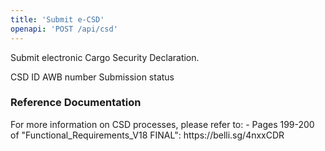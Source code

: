 ```yaml
---
title: 'Submit e-CSD'
openapi: 'POST /api/csd'
---
```


Submit electronic Cargo Security Declaration.


<ParamField status="201" type="CSDResponse">
  <ParamField name="csdId" type="string">
    CSD ID
  </ParamField>
  <ParamField name="awbNumber" type="string">
    AWB number
  </ParamField>
  <ParamField name="status" type="string">
    Submission status
  </ParamField>
</ParamField>

### Reference Documentation

<Info>
For more information on CSD processes, please refer to:
- Pages 199-200 of "Functional_Requirements_V18 FINAL": https://belli.sg/4nxxCDR
</Info>